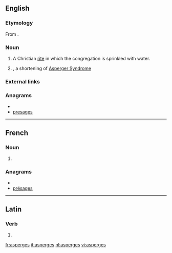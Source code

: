 {{also|asparges}}
==English==

===Etymology===
From {{etyl|la}} {{term|aspergo|aspergō|to sprinkle|lang=la}}.

===Noun===
{{en-noun|-}}

# A Christian [[rite]] in which the congregation is sprinkled with water.
# {{misspelling of|Asperger's}}, a shortening of [[w:Asperger Syndrome|Asperger Syndrome]]

===External links===
{{pedia}}

===Anagrams===
* {{alphagram|aeegprss}}
* [[presages#English|presages]]

----
==French==

===Noun===
{{infl|fr|plural}} {{f|p}}

# {{plural of|asperge|lang=French}}

===Anagrams===
* {{alphagram|aeegprss}}
* [[présages#French|présages]]

----

==Latin==

===Verb===
{{la-verb-form|aspergēs}}

# {{conjugation of|[[aspergo#Latin|aspergō]]||2|s|fut|act|ind|lang=la}}

[[fr:asperges]]
[[it:asperges]]
[[nl:asperges]]
[[vi:asperges]]